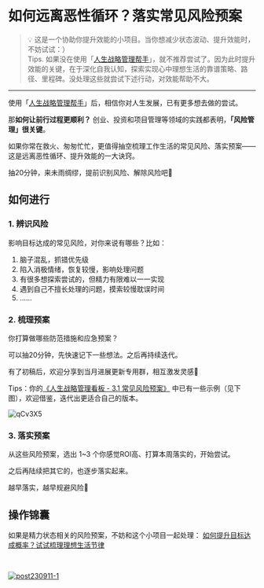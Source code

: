 # 如何远离恶性循环？落实常见风险预案

> 💡 这是一个协助你提升效能的小项目。当你想减少状态波动、提升效能时，不妨试试：） <br /> Tips. 如果没在使用「[人生战略管理帮手](/)」，就不推荐尝试了。因为此时提升效能的关键，在于深化自我认知，探索实现心中理想生活的靠谱策略、路径、里程碑。没处理这些就尝试下述行动，对效能帮助不大。

---

使用「[人生战略管理帮手](/)」后，相信你对人生发展，已有更多想去做的尝试。

那**如何让前行过程更顺利？** 创业、投资和项目管理等领域的实践都表明，**「风险管理」很关键**。

如果你常在救火、匆匆忙忙，更值得抽空梳理工作生活的常见风险、落实预案——这是远离恶性循环、提升效能的一大诀窍。

抽20分钟，来未雨绸缪，提前识别风险、解除风险吧🤗

## 如何进行

### 1. 辨识风险

影响目标达成的常见风险，对你来说有哪些？比如：

1. 脑子混乱，抓错优先级
2. 陷入消极情绪，恢复较慢，影响处理问题
3. 有很多想探索尝试的，但精力有限难以一一实现
4. 遇到自己不擅长处理的问题，摸索较慢耽误时间
5. ……

### 2. 梳理预案

你打算做哪些防范措施和应急预案？

可以抽20分钟，先快速记下一些想法。之后再持续迭代。

有了初稿后，欢迎分享到当月进展更新专用群，相互激发灵感🙌 


Tips：你的[《人生战略管理看板 - 3.1 常见风险预案》](https://sunnylife.feishu.cn/wiki/wikcnXVeUoG1WkOUYcJ33kyIXxc?sheet=gNpniO) 中已有一些示例（见下图），欢迎借鉴，迭代出更适合自己的版本。

![qCv3X5](https://cdn.sunnyhuang.net/share/qCv3X5.jpg ':size=650')





### 3. 落实预案

从这些风险预案，选出 1~3 个你感觉ROI高、打算本周落实的，开始尝试。

之后再陆续把其它的，也逐步落实起来。

越早落实，越早规避风险🌱


## 操作锦囊

如果是精力状态相关的风险预案，不妨和这个小项目一起处理： [如何提升目标达成概率？试试梳理理想生活节律](/projects/life-rhythm)



<br />


[![post230911-1](https://cdn.sunnyhuang.net/share/post230911-1.jpg/webp)](/)